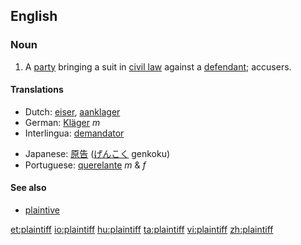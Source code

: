 ==English==
===Noun===
{{wikipedia}}
#A [[party]] bringing a suit in [[civil law]] against a [[defendant]]; accusers.

====Translations====
{{top}}
*Dutch: [[eiser]], [[aanklager]]
*German: [[Kläger]] ''m''
*Interlingua: [[demandator]]
{{mid}}
*Japanese: [[原告]] ([[げんこく]] genkoku)
*Portuguese: [[querelante]] ''m'' & ''f''
{{bottom}}

====See also====
*[[plaintive]]

[[et:plaintiff]]
[[io:plaintiff]]
[[hu:plaintiff]]
[[ta:plaintiff]]
[[vi:plaintiff]]
[[zh:plaintiff]]